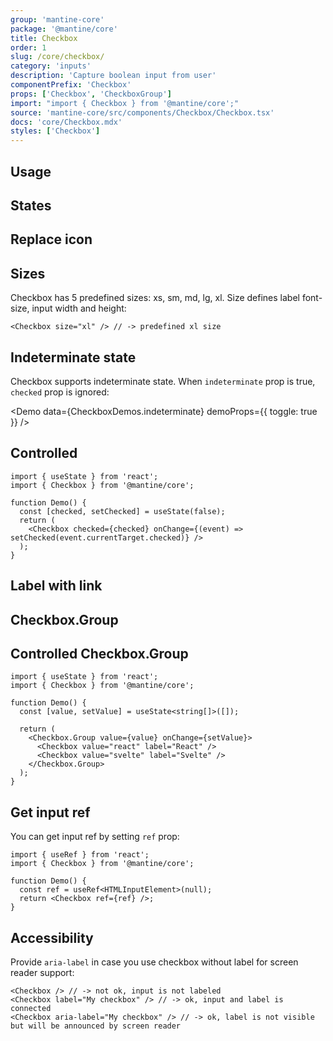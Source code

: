 ```yaml
---
group: 'mantine-core'
package: '@mantine/core'
title: Checkbox
order: 1
slug: /core/checkbox/
category: 'inputs'
description: 'Capture boolean input from user'
componentPrefix: 'Checkbox'
props: ['Checkbox', 'CheckboxGroup']
import: "import { Checkbox } from '@mantine/core';"
source: 'mantine-core/src/components/Checkbox/Checkbox.tsx'
docs: 'core/Checkbox.mdx'
styles: ['Checkbox']
---
```



## Usage

<Demo data={CheckboxDemos.configurator} />

## States

<Demo data={CheckboxDemos.states} />

## Replace icon

<Demo data={CheckboxDemos.icon} />

## Sizes

Checkbox has 5 predefined sizes: xs, sm, md, lg, xl. Size defines label font-size, input width and height:

```tsx
<Checkbox size="xl" /> // -> predefined xl size
```

<Demo data={CheckboxDemos.sizes} />

## Indeterminate state

Checkbox supports indeterminate state. When `indeterminate` prop is true,
`checked` prop is ignored:

<Demo data={CheckboxDemos.indeterminate} demoProps={{ toggle: true }} />

## Controlled

```tsx
import { useState } from 'react';
import { Checkbox } from '@mantine/core';

function Demo() {
  const [checked, setChecked] = useState(false);
  return (
    <Checkbox checked={checked} onChange={(event) => setChecked(event.currentTarget.checked)} />
  );
}
```

## Label with link

<Demo data={CheckboxDemos.anchor} />

## Checkbox.Group

<Demo data={CheckboxDemos.groupConfigurator} />

## Controlled Checkbox.Group

```tsx
import { useState } from 'react';
import { Checkbox } from '@mantine/core';

function Demo() {
  const [value, setValue] = useState<string[]>([]);

  return (
    <Checkbox.Group value={value} onChange={setValue}>
      <Checkbox value="react" label="React" />
      <Checkbox value="svelte" label="Svelte" />
    </Checkbox.Group>
  );
}
```

## Get input ref

You can get input ref by setting `ref` prop:

```tsx
import { useRef } from 'react';
import { Checkbox } from '@mantine/core';

function Demo() {
  const ref = useRef<HTMLInputElement>(null);
  return <Checkbox ref={ref} />;
}
```

## Accessibility

Provide `aria-label` in case you use checkbox without label for screen reader support:

```tsx
<Checkbox /> // -> not ok, input is not labeled
<Checkbox label="My checkbox" /> // -> ok, input and label is connected
<Checkbox aria-label="My checkbox" /> // -> ok, label is not visible but will be announced by screen reader
```
